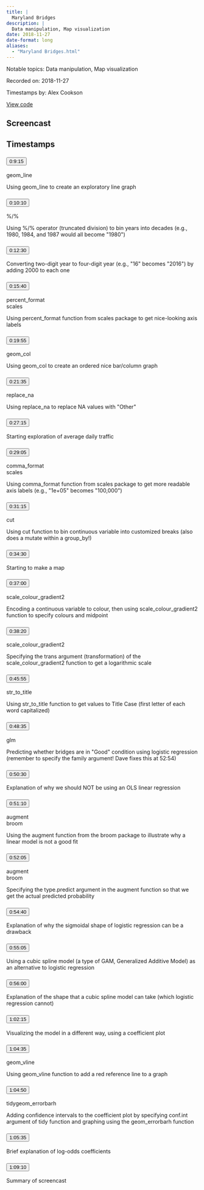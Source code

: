 ```yaml
---
title: |
  Maryland Bridges
description: |
  Data manipulation, Map visualization
date: 2018-11-27
date-format: long
aliases:
  - "Maryland Bridges.html"
---
```


Notable topics: Data manipulation, Map visualization

Recorded on: 2018-11-27

Timestamps by: Alex Cookson

[View code](https://github.com/dgrtwo/data-screencasts/blob/master/baltimore_bridges.Rmd)

## Screencast

<div id="yt-player" data-video-id="kzM-4jMh9Qs"></div>

## Timestamps

```{=html}
<div id="topics">
  <div class="topic">
    <h3 id="ts-555">
      <button class="btn btn-link btn-timestamp" onClick="playerSkipToTimestamp(555, this)">0:9:15</button>
    </h3>
    <div class="topic_badges"><div><span class="badge-functions badge bg-info">geom_line</span></div><div></div></div>
    <div class="topic_description">
      <p>Using geom_line to create an exploratory line graph</p>

    </div>
  </div>
  <div class="topic">
    <h3 id="ts-610">
      <button class="btn btn-link btn-timestamp" onClick="playerSkipToTimestamp(610, this)">0:10:10</button>
    </h3>
    <div class="topic_badges"><div><span class="badge-functions badge bg-info">%/%</span></div><div></div></div>
    <div class="topic_description">
      <p>Using %/% operator (truncated division) to bin years into decades (e.g., 1980, 1984, and 1987 would all become &quot;1980&quot;)</p>

    </div>
  </div>
  <div class="topic">
    <h3 id="ts-750">
      <button class="btn btn-link btn-timestamp" onClick="playerSkipToTimestamp(750, this)">0:12:30</button>
    </h3>
    <div class="topic_badges"><div></div><div></div></div>
    <div class="topic_description">
      <p>Converting two-digit year to four-digit year (e.g., &quot;16&quot; becomes &quot;2016&quot;) by adding 2000 to each one</p>

    </div>
  </div>
  <div class="topic">
    <h3 id="ts-940">
      <button class="btn btn-link btn-timestamp" onClick="playerSkipToTimestamp(940, this)">0:15:40</button>
    </h3>
    <div class="topic_badges"><div><span class="badge-functions badge bg-info">percent_format</span></div><div><span class="badge-packages badge bg-primary">scales</span></div></div>
    <div class="topic_description">
      <p>Using percent_format function from scales package to get nice-looking axis labels</p>

    </div>
  </div>
  <div class="topic">
    <h3 id="ts-1195">
      <button class="btn btn-link btn-timestamp" onClick="playerSkipToTimestamp(1195, this)">0:19:55</button>
    </h3>
    <div class="topic_badges"><div><span class="badge-functions badge bg-info">geom_col</span></div><div></div></div>
    <div class="topic_description">
      <p>Using geom_col to create an ordered nice bar/column graph</p>

    </div>
  </div>
  <div class="topic">
    <h3 id="ts-1295">
      <button class="btn btn-link btn-timestamp" onClick="playerSkipToTimestamp(1295, this)">0:21:35</button>
    </h3>
    <div class="topic_badges"><div><span class="badge-functions badge bg-info">replace_na</span></div><div></div></div>
    <div class="topic_description">
      <p>Using replace_na to replace NA values with &quot;Other&quot;</p>

    </div>
  </div>
  <div class="topic">
    <h3 id="ts-1635">
      <button class="btn btn-link btn-timestamp" onClick="playerSkipToTimestamp(1635, this)">0:27:15</button>
    </h3>
    <div class="topic_badges"><div></div><div></div></div>
    <div class="topic_description">
      <p>Starting exploration of average daily traffic</p>

    </div>
  </div>
  <div class="topic">
    <h3 id="ts-1745">
      <button class="btn btn-link btn-timestamp" onClick="playerSkipToTimestamp(1745, this)">0:29:05</button>
    </h3>
    <div class="topic_badges"><div><span class="badge-functions badge bg-info">comma_format</span></div><div><span class="badge-packages badge bg-primary">scales</span></div></div>
    <div class="topic_description">
      <p>Using comma_format function from scales package to get more readable axis labels (e.g., &quot;1e+05&quot; becomes &quot;100,000&quot;)</p>

    </div>
  </div>
  <div class="topic">
    <h3 id="ts-1875">
      <button class="btn btn-link btn-timestamp" onClick="playerSkipToTimestamp(1875, this)">0:31:15</button>
    </h3>
    <div class="topic_badges"><div><span class="badge-functions badge bg-info">cut</span></div><div></div></div>
    <div class="topic_description">
      <p>Using cut function to bin continuous variable into customized breaks (also does a mutate within a group_by!)</p>

    </div>
  </div>
  <div class="topic">
    <h3 id="ts-2070">
      <button class="btn btn-link btn-timestamp" onClick="playerSkipToTimestamp(2070, this)">0:34:30</button>
    </h3>
    <div class="topic_badges"><div></div><div></div></div>
    <div class="topic_description">
      <p>Starting to make a map</p>

    </div>
  </div>
  <div class="topic">
    <h3 id="ts-2220">
      <button class="btn btn-link btn-timestamp" onClick="playerSkipToTimestamp(2220, this)">0:37:00</button>
    </h3>
    <div class="topic_badges"><div><span class="badge-functions badge bg-info">scale_colour_gradient2</span></div><div></div></div>
    <div class="topic_description">
      <p>Encoding a continuous variable to colour, then using scale_colour_gradient2 function to specify colours and midpoint</p>

    </div>
  </div>
  <div class="topic">
    <h3 id="ts-2300">
      <button class="btn btn-link btn-timestamp" onClick="playerSkipToTimestamp(2300, this)">0:38:20</button>
    </h3>
    <div class="topic_badges"><div><span class="badge-functions badge bg-info">scale_colour_gradient2</span></div><div></div></div>
    <div class="topic_description">
      <p>Specifying the trans argument (transformation) of the scale_colour_gradient2 function to get a logarithmic scale</p>

    </div>
  </div>
  <div class="topic">
    <h3 id="ts-2755">
      <button class="btn btn-link btn-timestamp" onClick="playerSkipToTimestamp(2755, this)">0:45:55</button>
    </h3>
    <div class="topic_badges"><div><span class="badge-functions badge bg-info">str_to_title</span></div><div></div></div>
    <div class="topic_description">
      <p>Using str_to_title function to get values to Title Case (first letter of each word capitalized)</p>

    </div>
  </div>
  <div class="topic">
    <h3 id="ts-2915">
      <button class="btn btn-link btn-timestamp" onClick="playerSkipToTimestamp(2915, this)">0:48:35</button>
    </h3>
    <div class="topic_badges"><div><span class="badge-functions badge bg-info">glm</span></div><div></div></div>
    <div class="topic_description">
      <p>Predicting whether bridges are in &quot;Good&quot; condition using logistic regression (remember to specify the family argument! Dave fixes this at 52:54)</p>

    </div>
  </div>
  <div class="topic">
    <h3 id="ts-3030">
      <button class="btn btn-link btn-timestamp" onClick="playerSkipToTimestamp(3030, this)">0:50:30</button>
    </h3>
    <div class="topic_badges"><div></div><div></div></div>
    <div class="topic_description">
      <p>Explanation of why we should NOT be using an OLS linear regression</p>

    </div>
  </div>
  <div class="topic">
    <h3 id="ts-3070">
      <button class="btn btn-link btn-timestamp" onClick="playerSkipToTimestamp(3070, this)">0:51:10</button>
    </h3>
    <div class="topic_badges"><div><span class="badge-functions badge bg-info">augment</span></div><div><span class="badge-packages badge bg-primary">broom</span></div></div>
    <div class="topic_description">
      <p>Using the augment function from the broom package to illustrate why a linear model is not a good fit</p>

    </div>
  </div>
  <div class="topic">
    <h3 id="ts-3125">
      <button class="btn btn-link btn-timestamp" onClick="playerSkipToTimestamp(3125, this)">0:52:05</button>
    </h3>
    <div class="topic_badges"><div><span class="badge-functions badge bg-info">augment</span></div><div><span class="badge-packages badge bg-primary">broom</span></div></div>
    <div class="topic_description">
      <p>Specifying the type.predict argument in the augment function so that we get the actual predicted probability</p>

    </div>
  </div>
  <div class="topic">
    <h3 id="ts-3280">
      <button class="btn btn-link btn-timestamp" onClick="playerSkipToTimestamp(3280, this)">0:54:40</button>
    </h3>
    <div class="topic_badges"><div></div><div></div></div>
    <div class="topic_description">
      <p>Explanation of why the sigmoidal shape of logistic regression can be a drawback</p>

    </div>
  </div>
  <div class="topic">
    <h3 id="ts-3305">
      <button class="btn btn-link btn-timestamp" onClick="playerSkipToTimestamp(3305, this)">0:55:05</button>
    </h3>
    <div class="topic_badges"><div></div><div></div></div>
    <div class="topic_description">
      <p>Using a cubic spline model (a type of GAM, Generalized Additive Model) as an alternative to logistic regression</p>

    </div>
  </div>
  <div class="topic">
    <h3 id="ts-3360">
      <button class="btn btn-link btn-timestamp" onClick="playerSkipToTimestamp(3360, this)">0:56:00</button>
    </h3>
    <div class="topic_badges"><div></div><div></div></div>
    <div class="topic_description">
      <p>Explanation of the shape that a cubic spline model can take (which logistic regression cannot)</p>

    </div>
  </div>
  <div class="topic">
    <h3 id="ts-3735">
      <button class="btn btn-link btn-timestamp" onClick="playerSkipToTimestamp(3735, this)">1:02:15</button>
    </h3>
    <div class="topic_badges"><div></div><div></div></div>
    <div class="topic_description">
      <p>Visualizing the model in a different way, using a coefficient plot</p>

    </div>
  </div>
  <div class="topic">
    <h3 id="ts-3875">
      <button class="btn btn-link btn-timestamp" onClick="playerSkipToTimestamp(3875, this)">1:04:35</button>
    </h3>
    <div class="topic_badges"><div><span class="badge-functions badge bg-info">geom_vline</span></div><div></div></div>
    <div class="topic_description">
      <p>Using geom_vline function to add a red reference line to a graph</p>

    </div>
  </div>
  <div class="topic">
    <h3 id="ts-3890">
      <button class="btn btn-link btn-timestamp" onClick="playerSkipToTimestamp(3890, this)">1:04:50</button>
    </h3>
    <div class="topic_badges"><div><span class="badge-functions badge bg-info">tidy</span><span class="badge-functions badge bg-info">geom_errorbarh</span></div><div></div></div>
    <div class="topic_description">
      <p>Adding confidence intervals to the coefficient plot by specifying conf.int argument of tidy function and graphing using the geom_errorbarh function</p>

    </div>
  </div>
  <div class="topic">
    <h3 id="ts-3935">
      <button class="btn btn-link btn-timestamp" onClick="playerSkipToTimestamp(3935, this)">1:05:35</button>
    </h3>
    <div class="topic_badges"><div></div><div></div></div>
    <div class="topic_description">
      <p>Brief explanation of log-odds coefficients</p>

    </div>
  </div>
  <div class="topic">
    <h3 id="ts-4150">
      <button class="btn btn-link btn-timestamp" onClick="playerSkipToTimestamp(4150, this)">1:09:10</button>
    </h3>
    <div class="topic_badges"><div></div><div></div></div>
    <div class="topic_description">
      <p>Summary of screencast</p>

    </div>
  </div>
</div>
```
     
<script>
// 2. This code loads the IFrame Player API code asynchronously.
var tag = document.createElement("script");

tag.src = "https://www.youtube.com/iframe_api";
var firstScriptTag = document.getElementsByTagName("script")[0];
firstScriptTag.parentNode.insertBefore(tag, firstScriptTag);

// 3. This function creates an <iframe> (and YouTube player)
//    after the API code downloads.
var videoId = document.getElementById("yt-player").dataset.videoId;
var player;
function onYouTubeIframeAPIReady() {
  player = new YT.Player("yt-player", {
    height: "486",
    width: "864",
    videoId: videoId,
    playerVars: {
      "playsinline": 1
    },
    events: {
      onStateChange: function(event) {
        if (event.data == YT.PlayerState.PLAYING) {
          followTimestamps()
        }
      }
    }
  });
}

function playerSkipToTimestamp(seconds, tsElement) {
  player.seekTo(seconds, true)
  tsElement.scrollIntoView()
  document.getElementById("screencast").scrollIntoView()
}

const timestamps = Array.from(document.querySelectorAll('.topic h3[id^="ts-"]'))
  .map(el => el.id.replace('ts-', ''))

function followTimestamps() {
  if (player.getPlayerState() !== 1) {
    return
  }
  const currentTime = `${Math.floor(player.getCurrentTime())}`
  if (timestamps.includes(currentTime)) {
    const el = document.getElementById(`ts-${currentTime}`)
    if (el) {
      el.scrollIntoView()
      document.getElementById("screencast").scrollIntoView()
    }
  }
  setTimeout(followTimestamps, 1000)
}
</script>

